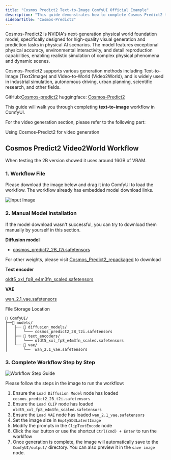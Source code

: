 ```yaml
---
title: "Cosmos Predict2 Text-to-Image ComfyUI Official Example"
description: "This guide demonstrates how to complete Cosmos-Predict2 text-to-image workflow in ComfyUI"
sidebarTitle: "Cosmos-Predict2"
---
```



Cosmos-Predict2 is NVIDIA's next-generation physical world foundation model, specifically designed for high-quality visual generation and prediction tasks in physical AI scenarios.
The model features exceptional physical accuracy, environmental interactivity, and detail reproduction capabilities, enabling realistic simulation of complex physical phenomena and dynamic scenes.

Cosmos-Predict2 supports various generation methods including Text-to-Image (Text2Image) and Video-to-World (Video2World), and is widely used in industrial simulation, autonomous driving, urban planning, scientific research, and other fields.

GitHub:[Cosmos-predict2](https://github.com/nvidia-cosmos/cosmos-predict2)
huggingface: [Cosmos-Predict2](https://huggingface.co/collections/nvidia/cosmos-predict2-68028efc052239369a0f2959)


This guide will walk you through completing **text-to-image** workflow in ComfyUI.

For the video generation section, please refer to the following part:

<Card title="Cosmos Predict2 Video Generation" icon="book" href="/tutorials/video/cosmos/cosmos-predict2-video2world">
  Using Cosmos-Predict2  for video generation
</Card>

<UpdateReminder/>

## Cosmos Predict2 Video2World Workflow

When testing the 2B version showed it uses around 16GB of VRAM.

### 1. Workflow File

Please download the image below and drag it into ComfyUI to load the workflow. The workflow already has embedded model download links.

![Input Image](https://raw.githubusercontent.com/Comfy-Org/example_workflows/refs/heads/main/image/cosmos/predict2/cosmos_predict2_2B_t2i.png)


### 2. Manual Model Installation

If the model download wasn't successful, you can try to download them manually by yourself in this section.

**Diffusion model**

- [cosmos_predict2_2B_t2i.safetensors](https://huggingface.co/Comfy-Org/Cosmos_Predict2_repackaged/resolve/main/cosmos_predict2_2B_t2i.safetensors)

For other weights, please visit [Cosmos_Predict2_repackaged](https://huggingface.co/Comfy-Org/Cosmos_Predict2_repackaged) to download

**Text encoder**

[oldt5_xxl_fp8_e4m3fn_scaled.safetensors](https://huggingface.co/comfyanonymous/cosmos_1.0_text_encoder_and_VAE_ComfyUI/resolve/main/text_encoders/oldt5_xxl_fp8_e4m3fn_scaled.safetensors)

**VAE**

[wan_2.1_vae.safetensors](https://huggingface.co/Comfy-Org/Wan_2.1_ComfyUI_repackaged/resolve/main/split_files/vae/wan_2.1_vae.safetensors)


File Storage Location
```
📂 ComfyUI/
├──📂 models/
│   ├── 📂 diffusion_models/
│   │   └─── cosmos_predict2_2B_t2i.safetensors
│   ├── 📂 text_encoders/
│   │   └─── oldt5_xxl_fp8_e4m3fn_scaled.safetensors
│   └── 📂 vae/
│       └──  wan_2.1_vae.safetensors
```

### 3. Complete Workflow Step by Step

![Workflow Step Guide](/images/tutorial/image/cosmos/cosmos_predict2_2B_t2i_step_guide.jpg)

Please follow the steps in the image to run the workflow:

1. Ensure the `Load Diffusion Model` node has loaded `cosmos_predict2_2B_t2i.safetensors`
2. Ensure the `Load CLIP` node has loaded `oldt5_xxl_fp8_e4m3fn_scaled.safetensors`
3. Ensure the `Load VAE` node has loaded `wan_2.1_vae.safetensors`
4. Set the image size in `EmptySD3LatentImage`
5. Modify the prompts in the `ClipTextEncode` node
6. Click the `Run` button or use the shortcut `Ctrl(cmd) + Enter` to run the worklfow
7. Once generation is complete, the image will automatically save to the `ComfyUI/output/` directory. You can also preview it in the `save image` node.